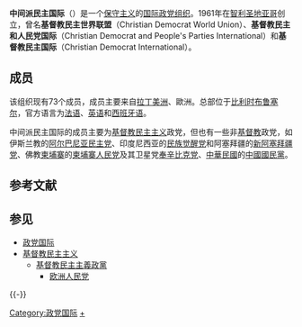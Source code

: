 {{Infobox organization
|name         =中间派民主国际
|image        = File:Idc-cdi-logo.png
|size         =
|caption      =
|map          =
|msize        =
|mcaption     =
|abbreviation = CDI
|motto        =
|formation    = 1961
|type         =
|status       =
|purpose      = [[基督教民主主义|基督教民主主义]]<br>[[社会保守主义|社会保守主义]]<br>{{le|基督教人道主義|Christian humanism}}<br>{{le|宗教間對話|Interfaith dialogue}}
|headquarters = [[比利時|比利時]][[布魯塞爾|布魯塞爾]]
|region_served = 全球
|membership   = 73
|languages     = [[法語|法語]]、[[英語|英語]]及[[西班牙語|西班牙語]]
|leader_title = 主席
|leader_name  = [[安德烈斯·帕斯特拉納·阿朗戈|安德烈斯·帕斯特拉納·阿朗戈]]
|main_organ   =
|subsidiaries = Youth of the Centrist Democrat International
|parent_organization =
|affiliations = {{le|美洲基督教民主聯盟|Christian Democrat Organization of America}} (ODCA)<br>[[歐洲人民黨|歐洲人民黨]] (EPP)<br>[[國際事務全國民主研究所|國際事務全國民主研究所]] (NDI)
|num_staff    =
|num_volunteers =
|budget       =
|website      = [http://idc-cdi.com/en/ idc-cdi.com]
|remarks      =
}}
{{Christian Democracy}}

'''中间派民主国际'''（{{lang-en|Centrist Democrat International}}）是一个[[保守主义|保守主义]]的[[国际政党组织|国际政党组织]]。1961年在[[智利|智利]][[圣地亚哥|圣地亚哥]]创立，曾名'''基督教民主世界联盟'''（Christian Democrat World Union）、'''基督教民主和人民党国际'''（Christian Democrat and People's Parties International）和'''基督教民主国际'''（Christian Democrat International）。

==成员==
该组织现有73个成员，成员主要来自[[拉丁美洲|拉丁美洲]]、歐洲。总部位于[[比利时|比利时]][[布鲁塞尔|布鲁塞尔]]，官方语言为[[法语|法语]]、[[英语|英语]]和[[西班牙语|西班牙语]]。

中间派民主国际的成员主要为[[基督教民主主义|基督教民主主义]]政党，但也有一些非[[基督教|基督教]]政党，如伊斯兰教的[[阿尔巴尼亚民主党|阿尔巴尼亚民主党]]、印度尼西亚的[[民族觉醒党|民族觉醒党]]和阿塞拜疆的[[新阿塞拜疆党|新阿塞拜疆党]]、佛教[[柬埔寨|柬埔寨]]的[[柬埔寨人民党|柬埔寨人民党]]及其卫星党[[奉辛比克党|奉辛比克党]]、[[中華民國|中華民國]]的[[中國國民黨|中國國民黨]]。

== 参考文献 ==
{{Reflist}}

== 参见 ==
{{Portal|政党|国际关系}}
* [[政党国际|政党国际]]
* [[基督教民主主义|基督教民主主义]]
** [[基督教民主主義政黨|基督教民主主義政黨]]
*** [[欧洲人民党|欧洲人民党]]

{{-}}
{{国际政党组织}}

[[Category:政党国际|Category:政党国际]]
[[Category:基督教民主主義政黨|+]]